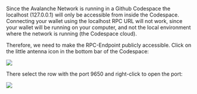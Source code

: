 Since the Avalanche Network is running in a Github Codespace the localhost (127.0.0.1) will only be accessible from inside the Codespace. Connecting your wallet using the localhost RPC URL will not work, since your wallet will be running on your computer, and not the local environment where the network is running (the Codespace cloud). 

Therefore, we need to make the RPC-Endpoint publicly accessible. Click on the little antenna icon in the bottom bar of the Codespace:

![](/common-images/codespaces/ports-open.png)

There select the row with the port 9650 and right-click to open the port:

![](/common-images/codespaces/ports-publish.png)